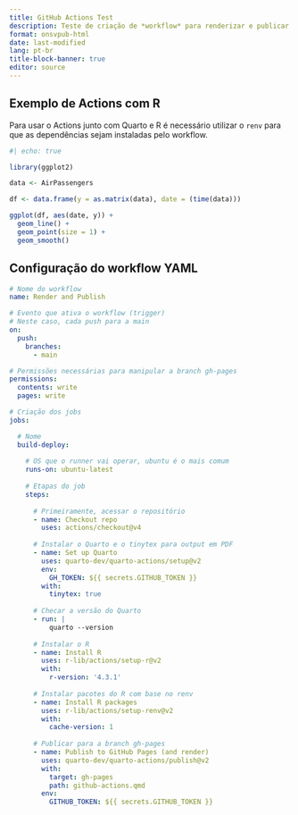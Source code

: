 ```yaml
---
title: GitHub Actions Test
description: Teste de criação de *workflow* para renderizar e publicar relatório em Quarto Markdown
format: onsvpub-html
date: last-modified
lang: pt-br
title-block-banner: true
editor: source
---
```


## Exemplo de Actions com R

Para usar o Actions junto com Quarto e R é necessário utilizar o `renv` para que as dependências sejam instaladas pelo workflow.

```r
#| echo: true

library(ggplot2)

data <- AirPassengers

df <- data.frame(y = as.matrix(data), date = (time(data)))

ggplot(df, aes(date, y)) +
  geom_line() + 
  geom_point(size = 1) +
  geom_smooth()
```
## Configuração do workflow YAML

```yaml
# Nome do workflow
name: Render and Publish

# Evento que ativa o workflow (trigger)
# Neste caso, cada push para a main
on:
  push:
    branches:
      - main

# Permissões necessárias para manipular a branch gh-pages
permissions:
  contents: write
  pages: write

# Criação dos jobs
jobs:

  # Nome
  build-deploy:
  
    # OS que o runner vai operar, ubuntu é o mais comum
    runs-on: ubuntu-latest
    
    # Etapas do job
    steps:
    
      # Primeiramente, acessar o repositório
      - name: Checkout repo
        uses: actions/checkout@v4
      
      # Instalar o Quarto e o tinytex para output em PDF
      - name: Set up Quarto
        uses: quarto-dev/quarto-actions/setup@v2
        env:
          GH_TOKEN: ${{ secrets.GITHUB_TOKEN }}
        with:
          tinytex: true
      
      # Checar a versão do Quarto
      - run: |
          quarto --version
          
      # Instalar o R
      - name: Install R
        uses: r-lib/actions/setup-r@v2
        with:
          r-version: '4.3.1'
      
      # Instalar pacotes do R com base no renv
      - name: Install R packages
        uses: r-lib/actions/setup-renv@v2
        with:
          cache-version: 1
      
      # Publicar para a branch gh-pages   
      - name: Publish to GitHub Pages (and render) 
        uses: quarto-dev/quarto-actions/publish@v2
        with:
          target: gh-pages
          path: github-actions.qmd
        env:
          GITHUB_TOKEN: ${{ secrets.GITHUB_TOKEN }}
```